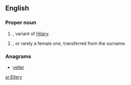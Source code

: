 ==English==

===Proper noun===
{{en-proper noun}}

# {{surname|A=An|English|from=given names|dot=}}, variant of [[Hilary]].
# {{given name|male|from=surnames}}, or rarely a female one, transferred from the surname.

===Anagrams===
* [[yeller#English|yeller]]

[[sr:Ellery]]